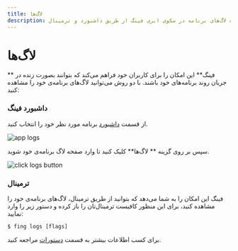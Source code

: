 ```yaml
---
title: لاگ‌ها
description: نمایش زنده لاگ‌های برنامه در سکوی ابری فینگ از طریق داشبورد و ترمینال
---
```


# لاگ‌ها

** فینگ** این امکان را برای کاربران خود فراهم می‌کند که بتوانند بصورت زنده در جریان روند برنامه‌های خود باشند.
با دو روش می‌توانید لاگ‌های برنامه‌ی خود را مشاهده کنید:

### داشبورد فینگ

از قسمت [داشبورد](https://dashboard.fing.ir) برنامه مورد نظر خود را انتخاب کنید.

![app logs](/images/apps-choose.jpg)

سپس بر روی گزینه ** لاگ‌ها** کلیک کنید تا وارد صفحه لاگ برنامه‌ی خود شوید.

![click logs button](/images/apps-logs-view.jpg)

### ترمینال

فینگ این امکان را به شما می‌دهد که بتوانید از طریق ترمینال، لاگ‌های برنامه‌ی خود را مشاهده کنید، برای این منظور کافیست ترمینال‌تان را باز کرده و دستور زیر را وارد نمایید:

```
$ fing logs [flags]

```

برای کسب اطلاعات بیشتر به قسمت [دستورات](/cli/commands#logs) مراجعه کنید.

